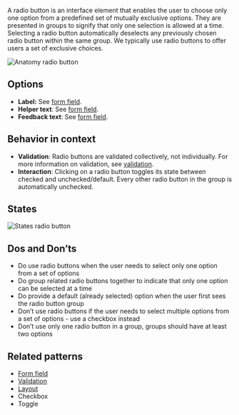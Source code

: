 A radio button is an interface element that enables the user to choose only one option from a predefined set of mutually exclusive options. They are presented in groups to signify that only one selection is allowed at a time. Selecting a radio button automatically deselects any previously chosen radio button within the same group. We typically use radio buttons to offer users a set of exclusive choices.

![Anatomy radio button](https://www.figma.com/design/wEptRgAezDU1z80Cn3eZ0o/iX-Pattern-Illustrations?node-id=3749-1785&t=VCAAFzKIYCDb7nIX-4)

## Options

- **Label:** See [form field](forms/forms-field.md).
- **Helper text**: See [form field](forms/forms-field.md).
- **Feedback text**: See [form field](forms/forms-field.md).

## Behavior in context

- **Validation**: Radio buttons are validated collectively, not individually. For more information on validation, see [validation](forms/forms-validation.mdx).
- **Interaction**: Clicking on a radio button toggles its state between checked and unchecked/default. Every other radio button in the group is automatically unchecked.

## States

![States radio button](https://www.figma.com/design/wEptRgAezDU1z80Cn3eZ0o/iX-Pattern-Illustrations?node-id=3387-8703&t=ZvZOV5vvqWRxmqyv-4)

## Dos and Don’ts

- Do use radio buttons when the user needs to select only one option from a set of options
- Do group related radio buttons together to indicate that only one option can be selected at a time
- Do provide a default (already selected) option when the user first sees the radio button group
- Don’t use radio buttons if the user needs to select multiple options from a set of options - use a checkbox instead
- Don’t use only one radio button in a group, groups should have at least two options

## Related patterns

- [Form field](forms/forms-field.md)
- [Validation](forms/forms-validation.mdx)
- [Layout](forms/forms-layout.md)
- Checkbox
- Toggle
